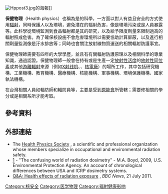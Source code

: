 {{Translating|||time=2021-01-06T10:37:50+00:00}}
[[File:Hppost3.jpg|thumb]]的海報]]

'''保健物理'''（Health physics）也稱為是{{le|輻射防護|radiation protection}}的科學，一方面以對人有益且安全的方式使用[[辐射|辐射]]，同時保護人以及環境，避免潛在的辐射危害，像是環境污染或是人員暴露等。此科學從環境監測到食品輻射都是其的研究，以及給予限度劑量來限制過高的輻射照成危害。為了確保核設施不會危害環境所以需要協助計算屏蔽，以及進行相關劑量監測像是汙水排放等；同時也會關注放射線物質運送的相關輻射防護事宜。

保健物理師需要有四年的大學學歷，並且有有關輻射防護原理以及相關科學的專業知識，通過認證。保健物理師一般會在持有或是生產一定[[放射性活度|放射性活度]]的[[放射性同位素|放射性同位素]]或其他[[游離輻射|游離輻射]]來源（例如[[X射线机|X射线机]]、{{le|線性粒子加速器|Linear particle accelerator}}、[[核電廠|核電廠]]）的場所工作，其中包括研究機構、工業機構、教育機構、醫療機構、核能機構、軍事機構、環境保護機構、國家執法機構。

在台灣相關人員如輻防師和輻防員等，主要是受到[[行政院原子能委員會|原能會]]所管轄；需要修相關的學分或是相關系所才能考取。

== 參考資料 ==
{{reflist}}

== 外部連結 ==

{{Commons category}}

*The [https://hps.org Health Physics Society] {{Wayback|url=https://hps.org/ |date=20210204145645 }},  a scientific and professional organization whose members specialize in occupational and environmental radiation safety.
* [https://web.archive.org/web/20161221205248/http://www.wmsym.org/archives/2009/pdfs/9444.pdf] - "The confusing world of radiation dosimetry" - M.A. Boyd, 2009, U.S. Environmental Protection Agency. An account of chronological differences between USA and ICRP dosimetry systems.
*[https://www.bbc.com/news/health-12722435 Q&A: Health effects of radiation exposure] {{Wayback|url=https://www.bbc.com/news/health-12722435 |date=20210215022808 }}, ''BBC News'', 21 July 2011.
<!--{{Radiation protection|state=uncollapsed}}-->
{{Radiation}}
{{職業安全與健康}}

[[Category:核安全|Category:核安全]]
[[Category:医学物理|Category:医学物理]]
[[Category:辐射健康影响|Category:辐射健康影响]]
{{physics-stub}}
{{med-stub}}